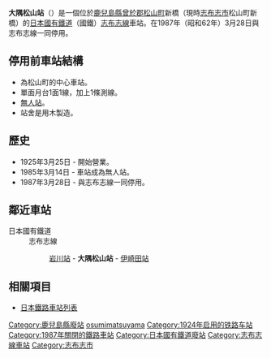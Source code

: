 {{NoteTA|1 = zh:大隅松山站; zh-cn:大隅松山站; zh-tw:大隅松山車站; zh-hk:大隅松山站; }}
{{unreferenced|time=2011-09-18T11:55:42+00:00}}
{{日本車站資訊
|公司色 = #ccc
|文字色 = #000
|站名 = 大隅松山站
|日文原名 = 大隅松山
|平假名 = おおすみまつやま
|羅馬拼音 = Ōsumi-Matsuyama
|前一站 = [[岩川站|岩川]]
|前一站距離 = 4.4
|後一站距離 = 4.8
|後一站 = [[伊崎田站|伊崎田]]
|電報略號 = マヤ
|圖片 = Former Osumi-Matsuyama Stn 2009.JPG
|pxl = 250px
|所屬公司 = [[日本國有鐵道|日本國有鐵道]]
|所屬路線 = [[志布志線|志布志線]]
|距離 = 21.6
|起點站 = [[西都城站|西都城]]
|所在地 = [[鹿兒島縣|鹿兒島縣]][[曾於郡|曾於郡]][[松山町_(鹿兒島縣)|松山町]]新橋
|車站構造 = 地上車站
|月台配置 = 1面1線
|啟用年月日 = 1925年（大正14年）3月30日
|廢站年月日 = 1987年（昭和62年）3月28日
|乘客人數 = 
|上下車人次 = 226
|統計年度 = 1981年
|轉車 = 
|備註 = 
|全寬備註 = 
}}
'''大隅松山站'''（{{jpn|j=大隅松山駅|hg=おおすみまつやまえき|rm=Ōsumi-matsuyama eki|f=y}}）是一個位於[[鹿兒島縣|鹿兒島縣]][[曾於郡|曾於郡]][[松山町_(鹿兒島縣)|松山町]]新橋（現時[[志布志市|志布志市]]松山町新橋）的[[日本國有鐵道|日本國有鐵道]]（國鐵）[[志布志線|志布志線]]車站。在1987年（昭和62年）3月28日與志布志線一同停用。

== 停用前車站結構 ==
* 為松山町的中心車站。
* 單面月台1面1線，加上1條測線。
* [[無人站|無人站]]。
* 站舍是用木製造。

== 歷史 ==
* 1925年3月25日 - 開始營業。
* 1985年3月14日 - 車站成為無人站。
* 1987年3月28日 - 與志布志線一同停用。

== 鄰近車站 ==
; 日本國有鐵道
: 志布志線
:: [[岩川站|岩川站]] - '''大隅松山站''' - [[伊崎田站|伊崎田站]]

== 相關項目 ==
* [[日本鐵路車站列表|日本鐵路車站列表]]

{{志布志線}}
{{DEFAULTSORT:Osumi-Matsuyama}}
[[Category:鹿兒島縣廢站|Category:鹿兒島縣廢站]]
[[Category:日本鐵路車站_O|osumimatsuyama]]
[[Category:1924年启用的铁路车站|Category:1924年启用的铁路车站]]
[[Category:1987年關閉的鐵路車站|Category:1987年關閉的鐵路車站]]
[[Category:日本國有鐵道廢站|Category:日本國有鐵道廢站]]
[[Category:志布志線車站|Category:志布志線車站]]
[[Category:志布志市|Category:志布志市]]